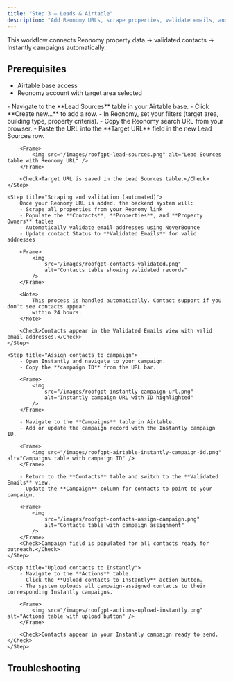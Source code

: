 ```yaml
---
title: "Step 3 — Leads & Airtable"
description: "Add Reonomy URLs, scrape properties, validate emails, and upload to campaigns."
---
```


<Info>
    This workflow connects Reonomy property data → validated contacts → Instantly campaigns
    automatically.
</Info>

## Prerequisites

-   Airtable base access
-   Reonomy account with target area selected

<Steps>
    <Step title="Add Reonomy URL to Lead Sources">
        - Navigate to the **Lead Sources** table in your Airtable base.
        - Click **Create new...** to add a row.
        - In Reonomy, set your filters (target area, building type, property criteria).
        - Copy the Reonomy search URL from your browser.
        - Paste the URL into the **Target URL** field in the new Lead Sources row.
    
        <Frame>
            <img src="/images/roofgpt-lead-sources.png" alt="Lead Sources table with Reonomy URL" />
        </Frame>
        
        <Check>Target URL is saved in the Lead Sources table.</Check>
    </Step>

    <Step title="Scraping and validation (automated)">
        Once your Reonomy URL is added, the backend system will:
        - Scrape all properties from your Reonomy link
        - Populate the **Contacts**, **Properties**, and **Property Owners** tables
        - Automatically validate email addresses using NeverBounce
        - Update contact Status to **Validated Emails** for valid addresses

        <Frame>
            <img
                src="/images/roofgpt-contacts-validated.png"
                alt="Contacts table showing validated records"
            />
        </Frame>

        <Note>
            This process is handled automatically. Contact support if you don't see contacts appear
            within 24 hours.
        </Note>

        <Check>Contacts appear in the Validated Emails view with valid email addresses.</Check>
    </Step>

    <Step title="Assign contacts to campaign">
        - Open Instantly and navigate to your campaign.
        - Copy the **campaign ID** from the URL bar.

        <Frame>
            <img
                src="/images/roofgpt-instantly-campaign-url.png"
                alt="Instantly campaign URL with ID highlighted"
            />
        </Frame>

        - Navigate to the **Campaigns** table in Airtable.
        - Add or update the campaign record with the Instantly campaign ID.

        <Frame>
            <img src="/images/roofgpt-airtable-instantly-campaign-id.png" alt="Campaigns table with campaign ID" />
        </Frame>

        - Return to the **Contacts** table and switch to the **Validated Emails** view.
        - Update the **Campaign** column for contacts to point to your campaign.

        <Frame>
            <img
                src="/images/roofgpt-contacts-assign-campaign.png"
                alt="Contacts table with campaign assignment"
            />
        </Frame>
        <Check>Campaign field is populated for all contacts ready for outreach.</Check>
    </Step>

    <Step title="Upload contacts to Instantly">
        - Navigate to the **Actions** table.
        - Click the **Upload contacts to Instantly** action button.
        - The system uploads all campaign-assigned contacts to their corresponding Instantly campaigns.

        <Frame>
            <img src="/images/roofgpt-actions-upload-instantly.png" alt="Actions table with upload button" />
        </Frame>

        <Check>Contacts appear in your Instantly campaign ready to send.</Check>
    </Step>

</Steps>

## Troubleshooting
